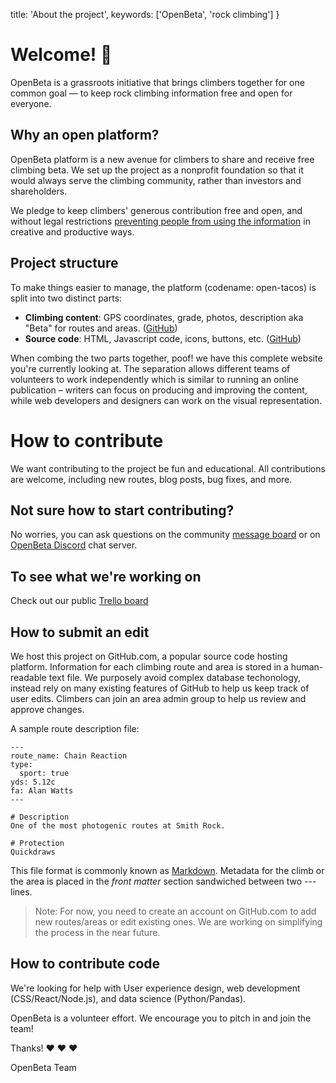 
  title: 'About the project',
  keywords: ['OpenBeta', 'rock climbing']
}

<StandardPageLayout meta={meta}>

# Welcome! 👋

OpenBeta is a grassroots initiative that brings climbers together for one common goal — to keep rock climbing information free and open for everyone.

## Why an open platform?
OpenBeta platform is a new avenue for climbers to share and receive free climbing beta.  We set up the project as a nonprofit foundation so that it would always serve the climbing community, rather than investors and shareholders.

We pledge to keep climbers' generous contribution free and open, and without legal restrictions [preventing people from using the information](https://www.climbing.com/news/mountain-project-openbeta-and-the-fight-over-climbing-data-access/) in creative and productive ways.

## Project structure

To make things easier to manage, the platform (codename: open-tacos) is split into two distinct parts:
- **Climbing content**:  GPS coordinates, grade, photos, description aka "Beta" for routes and areas.  ([GitHub](https://github.com/OpenBeta/opentacos-content))
- **Source code**: HTML, Javascript code, icons, buttons, etc. ([GitHub](https://github.com/openbeta/open-tacos))

When combing the two parts together, poof! we have this complete website you're currently looking at.
The separation allows different teams of volunteers to work independently which is similar to running an online publication – writers can focus on producing and improving the content, while web developers and designers can work on the visual representation. 

# How to contribute

We want contributing to the project be fun and educational.  All contributions are welcome, including new routes, blog posts, bug fixes, and more.

## Not sure how to start contributing?

No worries, you can ask questions on the community [message board](https://community.openbeta.io) or on [OpenBeta Discord](https://discord.gg/w2KpQu2ca5) chat server.

## To see what we're working on

Check out our public [Trello board](https://trello.com/b/Ir8emiyR/openbeta-project)

## How to submit an edit

We host this project on GitHub.com, a popular source code hosting platform.
Information for each climbing route and area is stored in a human-readable text file.
We purposely avoid complex database techonology, instead rely on many existing features of GitHub to help us keep track of user edits.  Climbers can join an area admin group to help us review and approve changes.

A sample route description file:

```
---
route_name: Chain Reaction
type:
  sport: true
yds: 5.12c
fa: Alan Watts
---

# Description
One of the most photogenic routes at Smith Rock.

# Protection
Quickdraws
```

This file format is commonly known as [Markdown](https://www.markdownguide.org/).
Metadata for the climb or the area is placed in the *front matter* section sandwiched between two --- lines.

> Note: For now, you need to create an account on GitHub.com to add new routes/areas or edit existing ones.  We are working on simplifying the process in the near future.

## How to contribute code

We're looking for help with User experience design, web development (CSS/React/Node.js), and data science (Python/Pandas).

OpenBeta is a volunteer effort. We encourage you to pitch in and join the team!

Thanks! ❤️ ❤️ ❤️

OpenBeta Team

</StandardPageLayout>